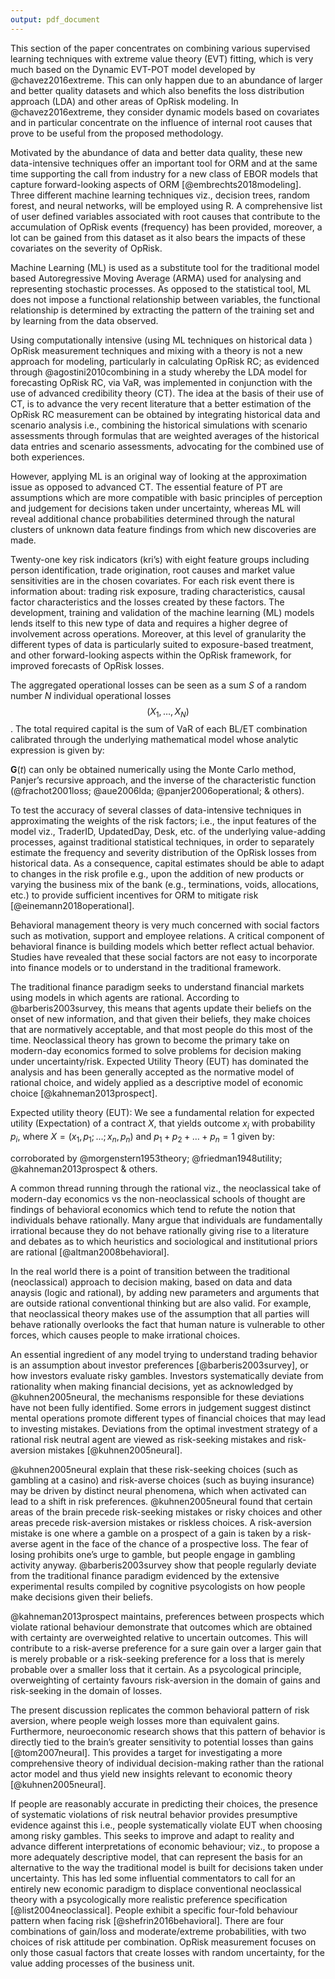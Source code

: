 ```yaml
---
output: pdf_document
---
```

\doublespacing

\section{Introduction}
\label{sec:Introduction}

This section of the paper concentrates on combining various supervised learning techniques with extreme value theory (EVT) fitting, which is very much based on the Dynamic EVT-POT model developed by @chavez2016extreme. This can only happen due to an abundance of larger and better quality datasets and which also benefits the loss distribution approach (LDA) and other areas of OpRisk modeling.  In @chavez2016extreme, they consider dynamic models based on covariates and in particular concentrate on the influence of internal root causes that prove to be useful from the proposed methodology.    

Motivated by the abundance of data and better data quality, these new data-intensive techniques offer an important tool for ORM and at the same time supporting the call from industry for a new class of EBOR models that capture forward-looking aspects of ORM [@embrechts2018modeling]. Three different machine learning techniques viz., decision trees, random forest, and neural networks, will be employed using R. A comprehensive list of user defined variables associated with root causes that contribute to the accumulation of OpRisk events (frequency) has been provided, moreover, a lot can be gained from this dataset as it also bears the impacts of these covariates on the severity of OpRisk. 

\section{Modeling Oprisk: The loss distribution approach (LDA)}
\label{sec:Modeling Oprisk: The loss distribution approach (LDA)}

Machine Learning (ML) is used as a substitute tool for the traditional model based Autoregressive Moving Average (ARMA) used for analysing and representing stochastic processes. As opposed to the statistical tool, ML does not impose a functional relationship between variables, the functional relationship is determined by extracting the pattern of the training set and by learning from the data observed.\medskip 

Using computationally intensive (using ML techniques on historical data ) OpRisk measurement techniques and mixing with a theory is not a new approach for modeling, particularly in calculating OpRisk RC; as evidenced through @agostini2010combining in a study whereby the LDA model for forecasting OpRisk RC, via VaR, was implemented in conjunction with the use of advanced credibility theory (CT). The idea at the basis of their use of CT, is to advance the very recent literature that a better estimation of the OpRisk RC measurement can be obtained by integrating historical data and scenario analysis i.e., combining the historical simulations with scenario assessments through formulas that are weighted averages of the historical data entries and scenario assessments, advocating for the combined use of both experiences.\medskip 

However, applying ML is an original way of looking at the approximation issue as opposed to advanced CT. The essential feature of PT are assumptions which are more compatible with basic principles of perception and judgement for decisions taken under uncertainty, whereas ML will reveal additional chance probabilities determined through the natural clusters of unknown data feature findings from which new discoveries are made.\medskip

Twenty-one key risk indicators (kri's) with eight feature groups including person identification, trade origination, root causes and market value sensitivities are in the chosen covariates. For each risk event there is information about: trading risk exposure, trading characteristics, causal factor characteristics and the losses created by these factors. The development, training and validation of the machine learning (ML) models lends itself to this new type of data and requires a higher degree of involvement across operations. Moreover, at this level of granularity the different types of data is particularly suited to exposure-based treatment, and other forward-looking aspects within the OpRisk framework, for improved forecasts of OpRisk losses.\medskip

The aggregated operational losses can be seen as a sum $S$ of a random number $N$ individual operational losses $$(X_1, \ldots, X_N )$$. The total required capital is the sum of VaR of each BL/ET combination calibrated through the underlying mathematical model whose analytic expression is given by: 

\singlespacing
\begin{equation}\label{eqn4}
\mathbf{G}_{\vartheta(t)}(x)=Pr[\vartheta(t)\leq x]=Pr\left(\sum_{n=1}^{N(t)}X_{n} \leq x\right), \qquad \mbox{where} \quad \vartheta(t) = \sum_{n=1}^{N(t)} X_{n}.
\end{equation} 
\doublespacing

$\mathbf{G}(t)$ can only be obtained numerically using the Monte Carlo method, Panjer's recursive approach, and the inverse of the characteristic function (@frachot2001loss; @aue2006lda; @panjer2006operational; \& others).

\subsection{Research Objective II}

To test the accuracy of several classes of data-intensive techniques in approximating the weights of the risk factors; i.e., the input features of the model viz., TraderID, UpdatedDay, Desk, etc.  of the underlying value-adding processes, against traditional statistical techniques, in order to separately estimate the frequency and severity distribution of the OpRisk losses from historical data. As a consequence, capital estimates should be able to adapt to changes in the risk profile e.g., upon the addition of new products or varying the business mix of the bank (e.g., terminations, voids,  allocations, etc.) to provide sufficient incentives for ORM to mitigate risk [@einemann2018operational].

\section{Analysis and interpretation issues with behavioral finance theory}
\label{sec:Analysis and interpretation issues with behavioral finance theory}

Behavioral management theory is very much concerned with social factors such as motivation, support and employee relations. A critical component of behavioral finance is building models which better reflect actual behavior. Studies have revealed that these social factors are not easy to incorporate into finance models or to understand in the traditional framework.\medskip 

The traditional finance paradigm seeks to understand financial markets using models in which agents are \lq\lq rational\rq\rq.  According to @barberis2003survey, this means that agents update their beliefs on the onset of new information, and that given their beliefs, they make choices that are normatively acceptable, and that most people do this most of the time. Neoclassical theory has grown to become the primary take on modern-day economics formed to solve problems for decision making under uncertainty/risk. Expected Utility Theory (EUT) has dominated the analysis and has been generally accepted as the normative model of rational choice, and widely applied as a descriptive model of economic choice [@kahneman2013prospect]. 

\subsection{Expected utility theory}
\label{ssec:Expected utility theory}

Expected utility theory\footnote{Expected utility theory provides a model of rationality based on choice.} (EUT): We see a fundamental relation for expected utility (Expectation) of a contract $X$, that yields outcome $x_i$ with probability $p_i$, where $X = (x_1,p_1; ...; x_n,p_n)$ and $p_1+p_2+\ldots+p_n=1$ given by:

\singlespacing
\begin{equation}\label{EUT_extended}
U(x_1,p_1;\ldots;x_n,p_n) = p_1u(x_1)+\ldots+p_nu(x_n) 
\end{equation}
\doublespacing
corroborated by @morgenstern1953theory; @friedman1948utility; @kahneman2013prospect \& others.  

A common thread running through the rational viz., the neoclassical take of modern-day economics vs the non-neoclassical schools of thought are findings of behavioral economics which tend to refute the notion that individuals behave rationally. Many argue that individuals are fundamentally irrational because they do not behave rationally giving rise to a literature and debates as to which heuristics and sociological and institutional priors are rational [@altman2008behavioral].\medskip

In the real world there is a point of transition between the traditional (neoclassical) approach to decision making, based on data and data anaysis (logic and rational), by adding new parameters and arguments that are outside rational conventional thinking but are also valid. For example, that neoclassical theory makes use of the assumption that all parties will behave rationally overlooks the fact that human nature is vulnerable to other forces, which causes people to make irrational choices.\medskip 

An essential ingredient of any model trying to understand trading behavior is an assumption about investor preferences [@barberis2003survey], or how investors evaluate risky gambles. Investors systematically deviate from rationality when making financial decisions, yet as acknowledged by @kuhnen2005neural, the mechanisms responsible for these deviations have not been fully identified. Some errors in judgement suggest distinct mental operations promote different types of financial choices that may lead to investing mistakes. Deviations from the optimal investment strategy of a rational risk neutral agent are viewed as risk-seeking mistakes and risk-aversion mistakes [@kuhnen2005neural].\medskip 

\subsection{Theoretical investigations for the quantification of moderm ORMF}

@kuhnen2005neural explain that these risk-seeking choices (such as gambling at a casino) and risk-averse choices (such as buying insurance) may be driven by distinct neural\footnote{As recent evidence from human brain imaging has shown [@kuhnen2005neural] linking neural states to risk-related behaviours [@paulus2003increased].} phenomena, which when activated can lead to a shift in risk preferences. @kuhnen2005neural found that certain areas of the brain precede risk-seeking mistakes or risky choices and other areas precede risk-aversion mistakes or riskless choices. A risk-aversion mistake is one where a gamble on a prospect of a gain is taken by a risk-averse agent in the face of the chance of a prospective loss. The fear of losing prohibits one's urge to gamble, but people engage in gambling activity anyway. @barberis2003survey show that people regularly deviate from the traditional finance paradigm evidenced by the extensive experimental results compiled by cognitive psycologists on how people make decisions given their beliefs.\medskip 

@kahneman2013prospect maintains, preferences between prospects which violate rational behaviour demonstrate that outcomes which are obtained with certainty are overweighted relative to uncertain outcomes. This will contribute to a risk-averse preference for a sure gain over a larger gain that is merely probable or a risk-seeking preference for a loss that is merely probable over a smaller loss that it certain. As a psycological principle, overweighting of certainty favours risk-aversion in the domain of gains and risk-seeking in the domain of losses.\medskip

The present discussion replicates the common behavioral pattern of risk aversion, where people weigh losses more than equivalent gains. Furthermore, neuroeconomic research shows that this pattern of behavior is directly tied to the brain's greater sensitivity to potential losses than gains [@tom2007neural]. This provides a target for investigating a more comprehensive theory of individual decision-making rather than the rational actor model and thus yield new insights relevant to economic theory\footnote{Representing ability of FI's financial market models to characterise the repeated decision-making process that applies to loss aversion} [@kuhnen2005neural].\medskip  

If people are reasonably accurate in predicting their choices, the presence of systematic violations of risk neutral behavior provides presumptive evidence against this i.e., people systematically violate EUT when choosing among risky gambles.  This seeks to improve and adapt to reality and advance different interpretations of economic behaviour; viz., to propose a more adequately descriptive model, that can represent the basis for an alternative to the way the traditional model is built for decisions taken under uncertainty. This has led some influential commentators to call for an entirely new economic paradigm to displace conventional neoclassical theory with a psycologically more realistic preference specification [@list2004neoclassical].
People exhibit a specific four-fold behaviour pattern when facing risk [@shefrin2016behavioral]. There are four combinations of gain/loss and moderate/extreme probabilities, with two choices of risk attitude per combination. OpRisk measurement focuses on only those casual factors that create losses with random uncertainty, for the value adding processes of the business unit.


\singlespacing